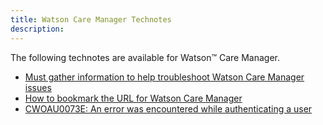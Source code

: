 ```yaml
---
title: Watson Care Manager Technotes
description: 
---
```


<PageDescription>

The following technotes are available for Watson™ Care Manager.

</PageDescription>

* [Must gather information to help troubleshoot Watson Care Manager issues](https://www.ibm.com/support/pages/node/745503)
* [How to bookmark the URL for Watson Care Manager](https://www.ibm.com/support/pages/node/887341)
* [CWOAU0073E: An error was encountered while authenticating a user](https://www.ibm.com/support/pages/node/1283884)

